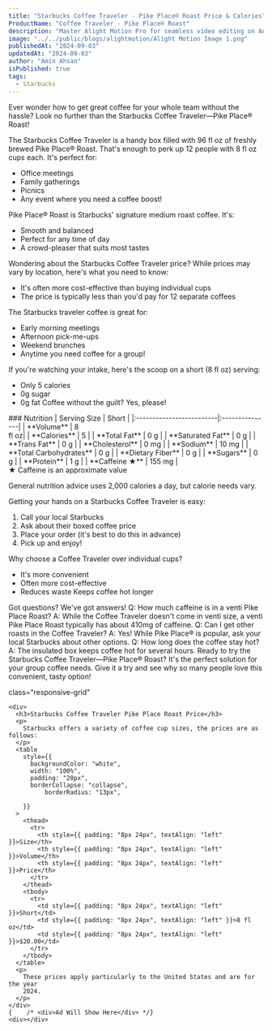 ```yaml
---
title: "Starbucks Coffee Traveler - Pike Place® Roast Price & Calories"
ProductName: "Coffee Traveler - Pike Place® Roast"
description: "Master Alight Motion Pro for seamless video editing on Android, iOS, and Tablets with our ultimate guide, unlocking advanced features and elevating your skills in 2024!"
image: "../../public/blogs/alightmotion/Alight Motion Image 1.png"
publishedAt: "2024-09-03"
updatedAt: "2024-09-03"
author: "Amin Ahsan"
isPublished: true
tags:
  - Starbucks
---
```


Ever wonder how to get great coffee for your whole team without the hassle? Look no further than the Starbucks Coffee Traveler—Pike Place® Roast!

The Starbucks Coffee Traveler is a handy box filled with 96 fl oz of freshly brewed Pike Place® Roast. That's enough to perk up 12 people with 8 fl oz cups each. It's perfect for:
- Office meetings
- Family gatherings
- Picnics
- Any event where you need a coffee boost!

Pike Place® Roast is Starbucks' signature medium roast coffee. It's:
- Smooth and balanced
- Perfect for any time of day
- A crowd-pleaser that suits most tastes

Wondering about the Starbucks Coffee Traveler price? While prices may vary by location, here's what you need to know:
- It's often more cost-effective than buying individual cups
- The price is typically less than you'd pay for 12 separate coffees

The Starbucks traveler coffee is great for:
- Early morning meetings
- Afternoon pick-me-ups
- Weekend brunches
- Anytime you need coffee for a group!

If you're watching your intake, here's the scoop on a short (8 fl oz) serving:
- Only 5 calories
- 0g sugar
- 0g fat
Coffee without the guilt? Yes, please!

<div className='table-container'>
### Nutrition
|  Serving Size            | Short          |
|:-------------------------|:---------------|
| **Volume**               | 8 <br/> fl oz|  
| **Calories**             | 5           | 
| **Total Fat**            | 0 g         | 
| **Saturated Fat**        | 0 g         |
| **Trans Fat**            | 0 g         |
| **Cholesterol**          | 0 mg        |
| **Sodium**               | 10 mg       |
| **Total Carbohydrates**  | 0 g         |
| **Dietary Fiber**        | 0 g         |
| **Sugars**               | 0 g         |
| **Protein**              | 1 g         |
| **Caffeine ★**          | 155 mg       |
</div>
★ Caffeine is an approximate value

General nutrition advice uses 2,000 calories a day, but calorie needs vary.

Getting your hands on a Starbucks Coffee Traveler is easy:
1. Call your local Starbucks
2. Ask about their boxed coffee price
3. Place your order (it's best to do this in advance)
4. Pick up and enjoy!

Why choose a Coffee Traveler over individual cups?
- It's more convenient
- Often more cost-effective
- Reduces waste
Keeps coffee hot longer

Got questions? We've got answers!
Q: How much caffeine is in a venti Pike Place Roast? A: While the Coffee Traveler doesn't come in venti size, a venti Pike Place Roast typically has about 410mg of caffeine.
Q: Can I get other roasts in the Coffee Traveler? A: Yes! While Pike Place® is popular, ask your local Starbucks about other options.
Q: How long does the coffee stay hot? A: The insulated box keeps coffee hot for several hours.
Ready to try the Starbucks Coffee Traveler—Pike Place® Roast? It's the perfect solution for your group coffee needs. Give it a try and see why so many people love this convenient, tasty option!

<style jsx>{`
  .table-container {
    overflow-x: auto;
    position: relative;
  }
  .table-container table {
    border-collapse: collapse;
    width: 30%;
  }
  .table-container th,
  .table-container td {
    border: 1px solid #ddd;
    padding: 2px;
    min-width: 30px;
    font-size: 11px;
  }
  .table-container th:first-child,
  .table-container td:first-child {
    position: sticky;
    left: 0;
    background-color: white;
    z-index: 1;
  }
  @media (max-width: 768px) {
    .table-container th:not(:first-child),
    .table-container td:not(:first-child) {
      min-width: 50px;
    }
  }
`}</style>



 <style jsx>{`
  @media (min-width: 768px) {
    .responsive-grid {
      display: grid;
      grid-template-columns: 1fr 1fr;
    }
  }
`}</style>

<div
  style={{
    backgroundColor: "#cee3de",
    borderLeft: "3px solid #0c7556",
   padding: "20px",
    paddingTop: "13px", // Add padding to the top
        display: "grid",
        height: "fit-content",
      }} 
      
  class="responsive-grid"

>
    <div>
      <h3>Starbucks Coffee Traveler Pike Place Roast Price</h3>
      <p>
        Starbucks offers a variety of coffee cup sizes, the prices are as follows:
      </p>
      <table
        style={{
          backgroundColor: "white",
          width: "100%",
          padding: "20px",
          borderCollapse: "collapse",
              borderRadius: "13px",
          
        }}
      >
        <thead>
          <tr>
            <th style={{ padding: "8px 24px", textAlign: "left" }}>Size</th>
            <th style={{ padding: "8px 24px", textAlign: "left" }}>Volume</th>
            <th style={{ padding: "8px 24px", textAlign: "left" }}>Price</th>
          </tr>
        </thead>
        <tbody>
          <tr>
            <td style={{ padding: "8px 24px", textAlign: "left" }}>Short</td>
            <td style={{ padding: "8px 24px", textAlign: "left" }}>8 fl oz</td>
            <td style={{ padding: "8px 24px", textAlign: "left" }}>$20.00</td>
          </tr>
        </tbody>
      </table>
      <p>
        These prices apply particularly to the United States and are for the year
        2024.
      </p>
    </div>
    {    /* <div>Ad Will Show Here</div> */}
    <div></div>
  </div>
